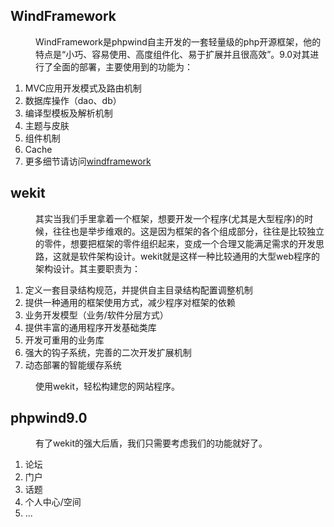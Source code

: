 == WindFramework ==
:WindFramework是phpwind自主开发的一套轻量级的php开源框架，他的特点是“小巧、容易使用、高度组件化、易于扩展并且很高效”。9.0对其进行了全面的部署，主要使用到的功能为：
# MVC应用开发模式及路由机制
# 数据库操作（dao、db）
# 编译型模板及解析机制
# 主题与皮肤
# 组件机制
# Cache
# 更多细节请访问[http://www.windframework.com windframework]

== wekit ==
:其实当我们手里拿着一个框架，想要开发一个程序(尤其是大型程序)的时候，往往也是举步维艰的。这是因为框架的各个组成部分，往往是比较独立的零件，想要把框架的零件组织起来，变成一个合理又能满足需求的开发思路，这就是软件架构设计。wekit就是这样一种比较通用的大型web程序的架构设计。其主要职责为：
# 定义一套目录结构规范，并提供自主目录结构配置调整机制
# 提供一种通用的框架使用方式，减少程序对框架的依赖
# 业务开发模型（业务/软件分层方式）
# 提供丰富的通用程序开发基础类库
# 开发可重用的业务库
# 强大的钩子系统，完善的二次开发扩展机制
# 动态部署的智能缓存系统
:使用wekit，轻松构建您的网站程序。

== phpwind9.0 ==
:有了wekit的强大后盾，我们只需要考虑我们的功能就好了。
# 论坛
# 门户
# 话题
# 个人中心/空间
# ...
